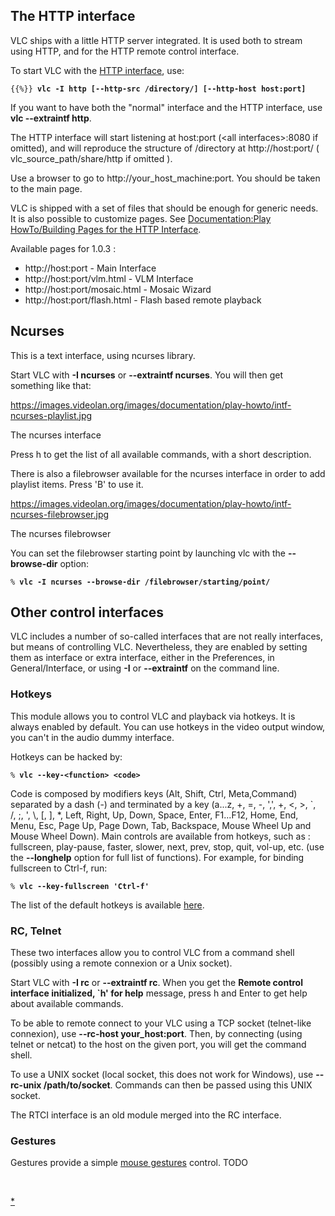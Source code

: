 {{Outdated}}
{{RightMenu|Documentation TOC}}
== The HTTP interface ==

VLC ships with a little HTTP server integrated. It is used both to stream using HTTP, and for the HTTP remote control interface. 

To start VLC with the [[HTTP interface]], use: 

 {{%}} '''vlc -I http [--http-src /directory/] [--http-host host:port]'''

If you want to have both the "normal" interface and the HTTP interface, use '''vlc --extraintf http'''. 

The HTTP interface will start listening at host:port (&lt;all interfaces&gt;:8080 if omitted), and will reproduce the structure of /directory at <nowiki>http://host:port/</nowiki> ( vlc_source_path/share/http if omitted ). 

Use a browser to go to <nowiki>http://your_host_machine:port</nowiki>. You should be taken to the main page. 

VLC is shipped with a set of files that should be enough for generic needs. It is also possible to customize pages. See [[Documentation:Play HowTo/Building Pages for the HTTP Interface]]. 

Available pages for 1.0.3&nbsp;: 

* <nowiki>http://host:port</nowiki> - Main Interface 
* <nowiki>http://host:port/vlm.html</nowiki> - VLM Interface 
* <nowiki>http://host:port/mosaic.html</nowiki> - Mosaic Wizard 
* <nowiki>http://host:port/flash.html</nowiki> - Flash based remote playback

== Ncurses ==

This is a text interface, using ncurses library. 

Start VLC with '''-I ncurses''' or '''--extraintf ncurses'''. You will then get something like that: 


https://images.videolan.org/images/documentation/play-howto/intf-ncurses-playlist.jpg


The ncurses interface

Press h to get the list of all available commands, with a short description. 

There is also a filebrowser available for the ncurses interface in order to add playlist items. Press 'B' to use it. 

https://images.videolan.org/images/documentation/play-howto/intf-ncurses-filebrowser.jpg

The ncurses filebrowser 

You can set the filebrowser starting point by launching vlc with the '''--browse-dir''' option: 

 % '''vlc -I ncurses --browse-dir /filebrowser/starting/point/'''

== Other control interfaces ==

VLC includes a number of so-called interfaces that are not really interfaces, but means of controlling VLC. Nevertheless, they are enabled by setting them as interface or extra interface, either in the Preferences, in General/Interface, or using '''-I''' or '''--extraintf''' on the command line. 

=== Hotkeys ===

This module allows you to control VLC and playback via hotkeys. It is always enabled by default. You can use hotkeys in the video output window, you can't in the audio dummy interface. 

Hotkeys can be hacked by: 

 % '''vlc --key-&lt;function&gt; &lt;code&gt;'''

Code is composed by modifiers keys (Alt, Shift, Ctrl, Meta,Command) separated by a dash (-) and terminated by a key (a...z, +, =, -, ',', +, &lt;, &gt;, `, /,&nbsp;;, ', \, [, ], *, Left, Right, Up, Down, Space, Enter, F1...F12, Home, End, Menu, Esc, Page Up, Page Down, Tab, Backspace, Mouse Wheel Up and Mouse Wheel Down). Main controls are available from hotkeys, such as&nbsp;: fullscreen, play-pause, faster, slower, next, prev, stop, quit, vol-up, etc. (use the '''--longhelp''' option for full list of functions). For example, for binding fullscreen to Ctrl-f, run: 

 % '''vlc --key-fullscreen 'Ctrl-f' '''

The list of the default hotkeys is available [[HotKeys|here]]. 

=== RC, Telnet ===

These two interfaces allow you to control VLC from a command shell (possibly using a remote connexion or a Unix socket). 

Start VLC with '''-I rc''' or '''--extraintf rc'''. When you get the '''Remote control interface initialized, `h' for help''' message, press h and Enter to get help about available commands. 

To be able to remote connect to your VLC using a TCP socket (telnet-like connexion), use '''--rc-host your_host:port'''. Then, by connecting (using telnet or netcat) to the host on the given port, you will get the command shell. 

To use a UNIX socket (local socket, this does not work for Windows), use '''--rc-unix /path/to/socket'''. Commands can then be passed using this UNIX socket. 

The RTCI interface is an old module merged into the RC interface.

=== Gestures ===

Gestures provide a simple [[mouse gestures]] control. TODO 

<br> 

{{Documentation}}

[[Category:Control VLC|*]]